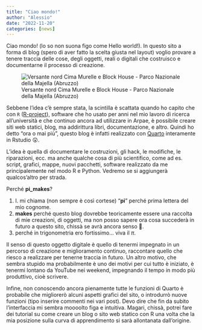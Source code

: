 ```yaml
---
title: "Ciao mondo!"
author: "Alessio"
date: "2022-11-20"
categories: [news]
---
```


Ciao mondo! (lo so non suona figo come Hello world!). In questo sito a forma di blog (spero di aver fatto la scelta giusta nel layout) voglio provare a tenere traccia delle cose, degli oggetti, reali o digitali che costruisco e documentarne il processo di creazione.

![Versante nord Cima Murelle e Block House - Parco Nazionale della Majella (Abruzzo)](welcome.png)

Sebbene l'idea c'è sempre stata, la scintilla è scattata quando ho capito che con `R` ([R-project](https://www.r-project.org/)), software che ho usato per anni nel mio lavoro di ricerca all'università e che continuo ancora ad utilizzare in Arpae, è possibile creare siti web statici, blog, ma addirittura libri, documentazione, e altro. Quindi ho detto "ora o mai più", questo blog è infatti realizzato con [Quarto](https://quarto.org/) interamente in Rstudio 😲.

L'idea è quella di documentare le costruzioni, gli hack, le modifiche, le riparazioni, ecc. ma anche qualche cosa di più scientifico, come ad es. script, grafici, mappe, nuovi pacchetti, software realizzato da me principalemente nel modo R e Python. Vedremo se si aggiungerà qualcos'altro per strada.

Perché **pi_makes**?

1.  I. mi chiama (non sempre è così cortese) "**pi**" perché prima lettera del mio cognome.
2.  **makes** perché questo blog dovrebbe teoricamente essere una raccolta di mie creazioni, di oggetti, ma non posso sapere ora cosa succederà in futuro a questo sito, chissà se avrà ancora senso 🤷.
3.  perché in trigonometria ero fortissimo... viva il $\pi$.

Il senso di questo oggetto digitale è quello di tenermi impegnato in un percorso di creazione e miglioramento continuo, raccontare quello che riesco a realizzare per tenerne traccia in futuro. Un altro motivo, che sembra stupido ma probabilmente è uno dei motivi per cui tutto è iniziato, è tenermi lontano da YouTube nei weekend, impegnando il tempo in modo più produttivo, cioè scrivere.

Infine, non conoscendo ancora pienamente tutte le funzioni di Quarto è probabile che migliorerò alcuni aspetti grafici del sito, o introdurrò nuove funzioni (tipo inserire commenti nei vari post). Devo dire che fin da subito l'interfaccia mi sembra moooolto figa e intuitiva. Magari, chissà, potrei fare dei tutorial su come creare un blog o sito web statico con R una volta che la mia posizione sulla curva di apprendimento si sarà allontanata dall'origine.
